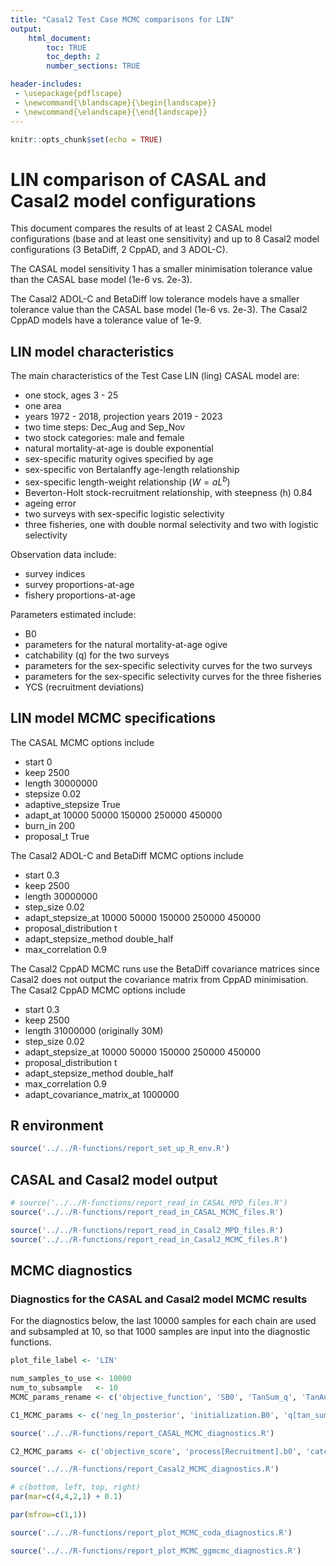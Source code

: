 ```yaml
---
title: "Casal2 Test Case MCMC comparisons for LIN"
output:
    html_document:
        toc: TRUE
        toc_depth: 2
        number_sections: TRUE

header-includes:
 - \usepackage{pdflscape}
 - \newcommand{\blandscape}{\begin{landscape}}
 - \newcommand{\elandscape}{\end{landscape}}
---
```


```r
knitr::opts_chunk$set(echo = TRUE)
```

# LIN comparison of CASAL and Casal2 model configurations

This document compares the results of at least 2 CASAL model configurations (base and at least one sensitivity) and up to 8 Casal2 model configurations (3 BetaDiff, 2 CppAD, and 3 ADOL-C).

The CASAL model sensitivity 1 has a smaller minimisation tolerance value than the CASAL base model (1e-6 vs. 2e-3).

The Casal2 ADOL-C and BetaDiff low tolerance models have a smaller tolerance value than the CASAL base model (1e-6 vs. 2e-3). The Casal2 CppAD models have a tolerance value of 1e-9.


## LIN model characteristics

The main characteristics of the Test Case LIN (ling) CASAL model are:

* one stock, ages 3 - 25
* one area
* years 1972 - 2018, projection years 2019 - 2023
* two time steps: Dec_Aug and Sep_Nov
* two stock categories: male and female
* natural mortality-at-age is double exponential
* sex-specific maturity ogives specified by age
* sex-specific von Bertalanffy age-length relationship
* sex-specific length-weight relationship ($W = aL^b$)
* Beverton-Holt stock-recruitment relationship, with steepness (h) 0.84
* ageing error
* two surveys with sex-specific logistic selectivity
* three fisheries, one with double normal selectivity and two with logistic selectivity

Observation data include:

* survey indices
* survey proportions-at-age
* fishery proportions-at-age

Parameters estimated include:

* B0
* parameters for the natural mortality-at-age ogive
* catchability (q) for the two surveys
* parameters for the sex-specific selectivity curves for the two surveys
* parameters for the sex-specific selectivity curves for the three fisheries
* YCS (recruitment deviations)


## LIN model MCMC specifications

The CASAL MCMC options include

* start 0
* keep 2500
* length 30000000
* stepsize 0.02
* adaptive_stepsize True
* adapt_at 10000 50000 150000 250000 450000
* burn_in 200
* proposal_t True

The Casal2 ADOL-C and BetaDiff MCMC options include

* start 0.3
* keep 2500
* length 30000000
* step_size 0.02
* adapt_stepsize_at 10000 50000 150000 250000 450000
* proposal_distribution t
* adapt_stepsize_method double_half
* max_correlation 0.9

The Casal2 CppAD MCMC runs use the BetaDiff covariance matrices since Casal2 does not output the covariance matrix from CppAD minimisation. The Casal2 CppAD MCMC options include

* start 0.3
* keep 2500
* length 31000000 (originally 30M)
* step_size 0.02
* adapt_stepsize_at 10000 50000 150000 250000 450000
* proposal_distribution t
* adapt_stepsize_method double_half
* max_correlation 0.9
* adapt_covariance_matrix_at 1000000


## R environment

```r
source('../../R-functions/report_set_up_R_env.R')
```


## CASAL and Casal2 model output

```r
# source('../../R-functions/report_read_in_CASAL_MPD_files.R')
source('../../R-functions/report_read_in_CASAL_MCMC_files.R')
```


```r
source('../../R-functions/report_read_in_Casal2_MPD_files.R')
source('../../R-functions/report_read_in_Casal2_MCMC_files.R')
```


## MCMC diagnostics

### Diagnostics for the CASAL and Casal2 model MCMC results

For the diagnostics below, the last 10000 samples for each chain are used and subsampled at 10, so that 1000 samples are input into the diagnostic functions.


```r
plot_file_label <- 'LIN'

num_samples_to_use <- 10000
num_to_subsample   <- 10
MCMC_params_rename <- c('objective_function', 'SB0', 'TanSum_q', 'TanAut_q', 'M_x0', 'YCS_last')

C1_MCMC_params <- c('neg_ln_posterior', 'initialization.B0', 'q[tan_sum].q', 'q[tan_aut].q', 'natural_mortality.ogive_all.1', 'recruitment.YCS.47')

source('../../R-functions/report_CASAL_MCMC_diagnostics.R')
```


```r
C2_MCMC_params <- c('objective_score', 'process[Recruitment].b0', 'catchability[summerTANq].q', 'catchability[autumnTANq].q', 'selectivity[M_all].x0', 'process[Recruitment].ycs_values{2014}')

source('../../R-functions/report_Casal2_MCMC_diagnostics.R')
```


```r
# c(bottom, left, top, right)
par(mar=c(4,4,2,1) + 0.1)

par(mfrow=c(1,1))
```


```r
source('../../R-functions/report_plot_MCMC_coda_diagnostics.R')
```


```r
source('../../R-functions/report_plot_MCMC_ggmcmc_diagnostics.R')
```

